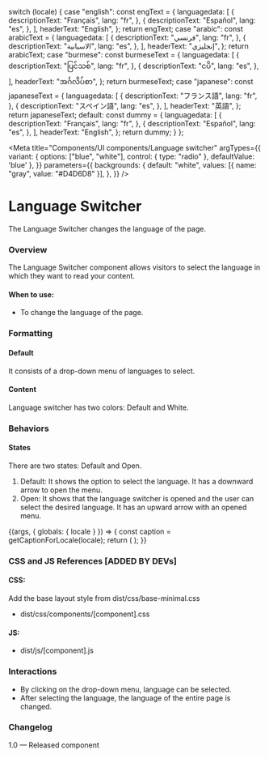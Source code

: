  
  switch (locale) {
    case "english":
      const engText = {
        languagedata: [
          {
            descriptionText: "Français",
            lang: "fr",
          },
          {
            descriptionText: "Español",
            lang: "es",
          },
        ],
        headerText: "English",
      };
      return engText;
    case "arabic":
      const arabicText = {
        languagedata: [
          {
            descriptionText: "فرنسي",
            lang: "fr",
          },
          {
            descriptionText: "الاسبانية",
            lang: "es",
          },
        ],
        headerText: "إنجليزي",
      };
      return arabicText;
    case "burmese":
      const burmeseText = {
        languagedata: [
          {
            descriptionText: "ပြင်သစ်",
            lang: "fr",
          },
          {
            descriptionText: "ငပိ",
            lang: "es",
          },
        ],
        headerText: "အင်္ဂလိပ်စာ",
      };
      return burmeseText;
    case "japanese":
      const japaneseText = {
        languagedata: [
          {
            descriptionText: "フランス語",
            lang: "fr",
          },
          {
            descriptionText: "スペイン語",
            lang: "es",
          },
        ],
        headerText: "英語",
      };
      return japaneseText;
    default:
      const dummy = {
        languagedata: [
          {
            descriptionText: "Français",
            lang: "fr",
          },
          {
            descriptionText: "Español",
            lang: "es",
          },
        ],
        headerText: "English",
      };
      return dummy;
  }
};

<Meta
  title="Components/UI components/Language switcher"
  argTypes={{
    variant: {
      options: ["blue", "white"],
      control: { type: "radio" },
       defaultValue: 'blue'
    },
  }}
  parameters={{
    backgrounds: {
      default: "white",
      values: [{ name: "gray", value: "#D4D6D8" }],
    },
  }}
/>

# Language Switcher
The Language Switcher changes the language of the page.

### Overview
The Language Switcher component allows visitors to select the language in which they want to read your content.

#### When to use:
- To change the language of the page.

### Formatting
#### Default
It consists of a drop-down menu of languages to select.
#### Content
Language switcher has two colors: Default and White.

### Behaviors
#### States
There are two states: Default and Open.
1. Default: It shows the option to select the language. It has a downward arrow to open the menu.
2. Open: It shows that the language switcher is opened and the user can select the desired language. It has an upward arrow with an opened menu.

<Canvas>
  <Story name="Language Switcher">
    {(args, { globals: { locale } }) => {
      const caption = getCaptionForLocale(locale);
      return (
        <Languageswitcher
          data={caption.languagedata}
          headerText={caption.headerText}
          {...args}
        ></Languageswitcher>
      );
    }}
  </Story>
</Canvas>

### CSS and JS References [ADDED BY DEVs]

#### CSS:
Add the base layout style from dist/css/base-minimal.css
- dist/css/components/[component].css

#### JS:
- dist/js/[component].js

### Interactions
- By clicking on the drop-down menu, language can be selected.
- After selecting the language, the language of the entire page is changed.

### Changelog
1.0 — Released component
